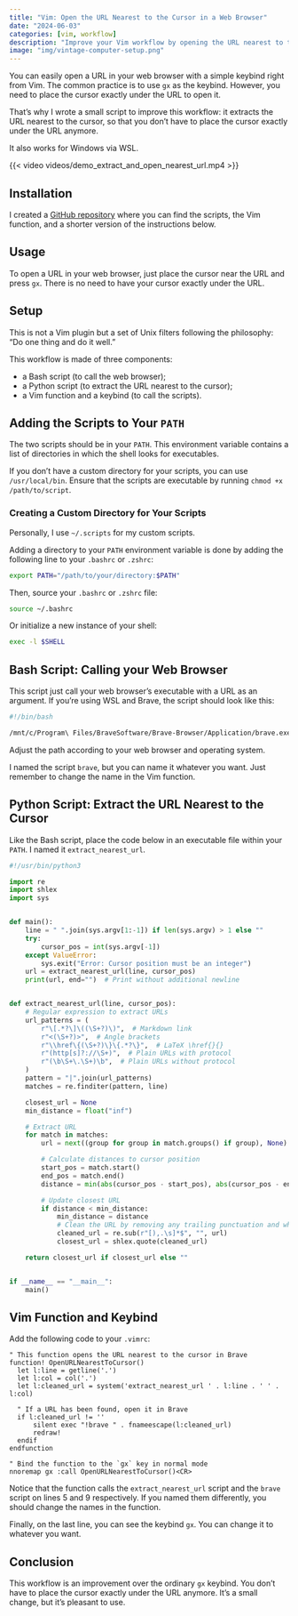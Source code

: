 ```yaml
---
title: "Vim: Open the URL Nearest to the Cursor in a Web Browser"
date: "2024-06-03"
categories: [vim, workflow]
description: "Improve your Vim workflow by opening the URL nearest to the cursor in your web browser with a simple keybind. This blog post provides a step-by-step guide on setting up custom scripts and configuring Vim to achieve this functionality."
image: "img/vintage-computer-setup.png"
---
```

You can easily open a URL in your web browser with a simple keybind right from Vim. The common practice is to use `gx` as the keybind. However, you need to place the cursor exactly under the URL to open it.

That's why I wrote a small script to improve this workflow: it extracts the URL nearest to the cursor, so that you don't have to place the cursor exactly under the URL anymore.

It also works for Windows via WSL.

{{< video videos/demo_extract_and_open_nearest_url.mp4 >}}

## Installation

I created a [GitHub repository](https://github.com/sderev/vim-url-opener) where you can find the scripts, the Vim function, and a shorter version of the instructions below.

## Usage

To open a URL in your web browser, just place the cursor near the URL and press `gx`. There is no need to have your cursor exactly under the URL.

## Setup

This is not a Vim plugin but a set of Unix filters following the philosophy: "Do one thing and do it well."

This workflow is made of three components:

* a Bash script (to call the web browser);
* a Python script (to extract the URL nearest to the cursor);
* a Vim function and a keybind (to call the scripts).

## Adding the Scripts to Your `PATH`

The two scripts should be in your `PATH`. This environment variable contains a list of directories in which the shell looks for executables.

If you don't have a custom directory for your scripts, you can use `/usr/local/bin`. Ensure that the scripts are executable by running `chmod +x /path/to/script`.

### Creating a Custom Directory for Your Scripts

Personally, I use `~/.scripts` for my custom scripts.

Adding a directory to your `PATH` environment variable is done by adding the following line to your `.bashrc` or `.zshrc`:

```bash
export PATH="/path/to/your/directory:$PATH"
```

Then, source your `.bashrc` or `.zshrc` file:

```bash
source ~/.bashrc
```

Or initialize a new instance of your shell:

```bash
exec -l $SHELL
```

## Bash Script: Calling your Web Browser

This script just call your web browser's executable with a URL as an argument. If you're using WSL and Brave, the script should look like this:

```bash
#!/bin/bash

/mnt/c/Program\ Files/BraveSoftware/Brave-Browser/Application/brave.exe "$1" 2> /dev/null &
```

Adjust the path according to your web browser and operating system.

I named the script `brave`, but you can name it whatever you want. Just remember to change the name in the Vim function.

## Python Script: Extract the URL Nearest to the Cursor

Like the Bash script, place the code below in an executable file within your `PATH`. I named it `extract_nearest_url`.

```python
#!/usr/bin/python3

import re
import shlex
import sys


def main():
    line = " ".join(sys.argv[1:-1]) if len(sys.argv) > 1 else ""
    try:
        cursor_pos = int(sys.argv[-1])
    except ValueError:
        sys.exit("Error: Cursor position must be an integer")
    url = extract_nearest_url(line, cursor_pos)
    print(url, end="")  # Print without additional newline


def extract_nearest_url(line, cursor_pos):
    # Regular expression to extract URLs
    url_patterns = (
        r"\[.*?\]\((\S+?)\)",  # Markdown link
        r"<(\S+?)>",  # Angle brackets
        r"\\href\{(\S+?)\}\{.*?\}",  # LaTeX \href{}{}
        r"(http[s]?://\S+)",  # Plain URLs with protocol
        r"(\b\S+\.\S+)\b",  # Plain URLs without protocol
    )
    pattern = "|".join(url_patterns)
    matches = re.finditer(pattern, line)

    closest_url = None
    min_distance = float("inf")

    # Extract URL
    for match in matches:
        url = next((group for group in match.groups() if group), None)

        # Calculate distances to cursor position
        start_pos = match.start()
        end_pos = match.end()
        distance = min(abs(cursor_pos - start_pos), abs(cursor_pos - end_pos))

        # Update closest URL
        if distance < min_distance:
            min_distance = distance
            # Clean the URL by removing any trailing punctuation and whitespace
            cleaned_url = re.sub(r"[),.\s]*$", "", url)
            closest_url = shlex.quote(cleaned_url)

    return closest_url if closest_url else ""


if __name__ == "__main__":
    main()
```

## Vim Function and Keybind

Add the following code to your `.vimrc`:

```vim
" This function opens the URL nearest to the cursor in Brave 
function! OpenURLNearestToCursor()
  let l:line = getline('.')
  let l:col = col('.')
  let l:cleaned_url = system('extract_nearest_url ' . l:line . ' ' . l:col)

  " If a URL has been found, open it in Brave
  if l:cleaned_url != ''
      silent exec "!brave " . fnameescape(l:cleaned_url)
      redraw!
  endif
endfunction

" Bind the function to the `gx` key in normal mode
nnoremap gx :call OpenURLNearestToCursor()<CR>
```

Notice that the function calls the `extract_nearest_url` script and the `brave` script on lines 5 and 9 respectively. If you named them differently, you should change the names in the function.

Finally, on the last line, you can see the keybind `gx`. You can change it to whatever you want.

## Conclusion

This workflow is an improvement over the ordinary `gx` keybind. You don't have to place the cursor exactly under the URL anymore. It's a small change, but it's pleasant to use.
